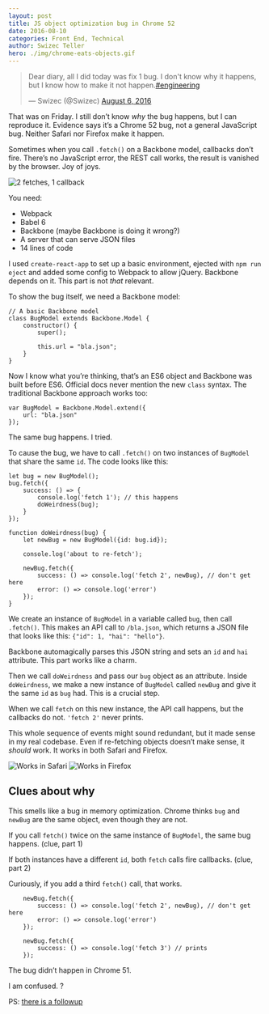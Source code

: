 ```yaml
---
layout: post
title: JS object optimization bug in Chrome 52
date: 2016-08-10
categories: Front End, Technical
author: Swizec Teller
hero: ./img/chrome-eats-objects.gif
---
```


> Dear diary, all I did today was fix 1 bug. I don't know why it happens, but I know how to make it not happen.[#engineering](https://twitter.com/hashtag/engineering?src=hash)
>
> — Swizec (@Swizec) [August 6, 2016](https://twitter.com/Swizec/status/761722056681545729)

That was on Friday. I still don’t know _why_ the bug happens, but I can reproduce it. Evidence says it’s a Chrome 52 bug, not a general JavaScript bug. Neither Safari nor Firefox make it happen.

Sometimes when you call `.fetch()` on a Backbone model, callbacks don’t fire. There’s no JavaScript error, the REST call works, the result is vanished by the browser. Joy of joys.

![2 fetches, 1 callback](./img/chrome-eats-objects.gif)

You need:

-   Webpack
-   Babel 6
-   Backbone (maybe Backbone is doing it wrong?)
-   A server that can serve JSON files
-   14 lines of code

I used `create-react-app` to set up a basic environment, ejected with `npm run eject` and added some config to Webpack to allow jQuery. Backbone depends on it. This part is not _that_ relevant.

To show the bug itself, we need a Backbone model:

    // A basic Backbone model
    class BugModel extends Backbone.Model {
        constructor() {
            super();

            this.url = "bla.json";
        }
    }

Now I know what you’re thinking, that’s an ES6 object and Backbone was built before ES6. Official docs never mention the new `class` syntax. The traditional Backbone approach works too:

    var BugModel = Backbone.Model.extend({
        url: "bla.json"
    });

The same bug happens. I tried.

To cause the bug, we have to call `.fetch()` on two instances of `BugModel` that share the same `id`. The code looks like this:

    let bug = new BugModel();
    bug.fetch({
        success: () => {
            console.log('fetch 1'); // this happens
            doWeirdness(bug);
        }
    });

    function doWeirdness(bug) {
        let newBug = new BugModel({id: bug.id});

        console.log('about to re-fetch');

        newBug.fetch({
            success: () => console.log('fetch 2', newBug), // don't get here
            error: () => console.log('error')
        });
    }

We create an instance of `BugModel` in a variable called `bug`, then call `.fetch()`. This makes an API call to `/bla.json`, which returns a JSON file that looks like this: `{"id": 1, "hai": "hello"}`.

Backbone automagically parses this JSON string and sets an `id` and `hai` attribute. This part works like a charm.

Then we call `doWeirdness` and pass our `bug` object as an attribute. Inside `doWeirdness`, we make a new instance of `BugModel` called `newBug` and give it the same `id` as `bug` had. This is a crucial step.

When we call `fetch` on this new instance, the API call happens, but the callbacks do not. `'fetch 2'` never prints.

This whole sequence of events might sound redundant, but it made sense in my real codebase. Even if re-fetching objects doesn’t make sense, it _should_ work. It works in both Safari and Firefox.

![Works in Safari](./img/safari-does-not.gif) ![Works in Firefox](./img/firefox-works-too.gif)

## Clues about why

This smells like a bug in memory optimization. Chrome thinks `bug` and `newBug` are the same object, even though they are not.

If you call `fetch()` twice on the same instance of `BugModel`, the same bug happens. (clue, part 1)

If both instances have a different `id`, both `fetch` calls fire callbacks. (clue, part 2)

Curiously, if you add a third `fetch()` call, that works.

        newBug.fetch({
            success: () => console.log('fetch 2', newBug), // don't get here
            error: () => console.log('error')
        });

        newBug.fetch({
            success: () => console.log('fetch 3') // prints
        });

The bug didn’t happen in Chrome 51.

I am confused. ?

PS: [there is a followup](http://swizec.com/blog/i-broke-ajax-in-chrome-52-%f0%9f%98%b1/swizec/6914)
